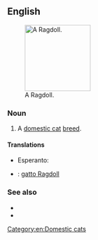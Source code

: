 {{also|ragdoll}}
==English==
[[File:Ragdollparide2.jpg|thumb|right|150px|A Ragdoll.]]
===Noun===
{{en-noun}}

# A [[domestic cat]] [[breed]].

====Translations====
{{trans-top|cat breed}}
* Esperanto: {{t|eo|ragdola kato}}
{{trans-mid}}
{{trans-bottom}}
{{checktrans-top}}
* {{ttbc|it}}: [[gatto Ragdoll]]

===See also===
* {{pedia|Ragdoll}}
* {{commonslite|Category:Ragdoll}}

[[Category:en:Domestic cats]]